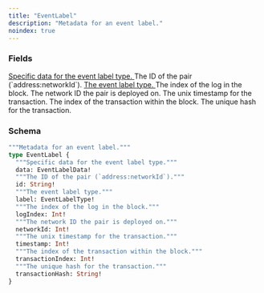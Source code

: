 ```yaml
---
title: "EventLabel"
description: "Metadata for an event label."
noindex: true
---
```


### Fields

<a href="/api-reference/types/eventlabeldata">
  <ResponseField name="data" type="EventLabelData!" required>
    Specific data for the event label type.
  </ResponseField>
</a>

<ResponseField name="id" type="String!" required>
  The ID of the pair (`address:networkId`).
</ResponseField>

<a href="/api-reference/types/eventlabeltype">
  <ResponseField name="label" type="EventLabelType!" required>
    The event label type.
  </ResponseField>
</a>

<ResponseField name="logIndex" type="Int!" required>
  The index of the log in the block.
</ResponseField>

<ResponseField name="networkId" type="Int!" required>
  The network ID the pair is deployed on.
</ResponseField>

<ResponseField name="timestamp" type="Int!" required>
  The unix timestamp for the transaction.
</ResponseField>

<ResponseField name="transactionIndex" type="Int!" required>
  The index of the transaction within the block.
</ResponseField>

<ResponseField name="transactionHash" type="String!" required>
  The unique hash for the transaction.
</ResponseField>

### Schema


```graphql 
"""Metadata for an event label."""
type EventLabel {
  """Specific data for the event label type."""
  data: EventLabelData!
  """The ID of the pair (`address:networkId`)."""
  id: String!
  """The event label type."""
  label: EventLabelType!
  """The index of the log in the block."""
  logIndex: Int!
  """The network ID the pair is deployed on."""
  networkId: Int!
  """The unix timestamp for the transaction."""
  timestamp: Int!
  """The index of the transaction within the block."""
  transactionIndex: Int!
  """The unique hash for the transaction."""
  transactionHash: String!
}
```
